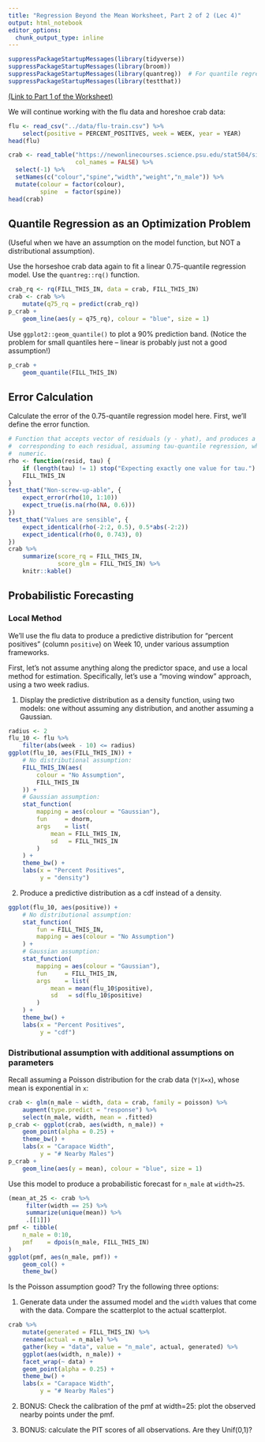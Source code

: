 ```yaml
---
title: "Regression Beyond the Mean Worksheet, Part 2 of 2 (Lec 4)"
output: html_notebook
editor_options: 
  chunk_output_type: inline
---
```


```r
suppressPackageStartupMessages(library(tidyverse))
suppressPackageStartupMessages(library(broom))
suppressPackageStartupMessages(library(quantreg))  # For quantile regression
suppressPackageStartupMessages(library(testthat))
```

[(Link to Part 1 of the Worksheet)](https://ubc-mds.github.io/DSCI_562/lec3/worksheet.nb.html)

We will continue working with the flu data and horeshoe crab data:

```r
flu <- read_csv("../data/flu-train.csv") %>% 
    select(positive = PERCENT_POSITIVES, week = WEEK, year = YEAR)
head(flu)
```
```r
crab <- read_table("https://newonlinecourses.science.psu.edu/stat504/sites/onlinecourses.science.psu.edu.stat504/files/lesson07/crab/index.txt", 
				   col_names = FALSE) %>% 
  select(-1) %>% 
  setNames(c("colour","spine","width","weight","n_male")) %>% 
  mutate(colour = factor(colour),
         spine  = factor(spine))
head(crab)
```

## Quantile Regression as an Optimization Problem

(Useful when we have an assumption on the model function, but NOT a distributional assumption).

Use the horseshoe crab data again to fit a linear 0.75-quantile regression model. Use the `quantreg::rq()` function.

```r
crab_rq <- rq(FILL_THIS_IN, data = crab, FILL_THIS_IN)
crab <- crab %>% 
    mutate(q75_rq = predict(crab_rq))
p_crab +
    geom_line(aes(y = q75_rq), colour = "blue", size = 1)
```

Use `ggplot2::geom_quantile()` to plot a 90% prediction band. (Notice the problem for small quantiles here -- linear is probably just not a good assumption!)

```r
p_crab +
    geom_quantile(FILL_THIS_IN)
```

## Error Calculation

Calculate the error of the 0.75-quantile regression model here. First, we'll define the error function.

```r
# Function that accepts vector of residuals (y - yhat), and produces a vector of scores
#  corresponding to each residual, assuming tau-quantile regression, where tau is a single
#  numeric.
rho <- function(resid, tau) {
    if (length(tau) != 1) stop("Expecting exactly one value for tau.")
    FILL_THIS_IN
}
test_that("Non-screw-up-able", {
    expect_error(rho(10, 1:10))
    expect_true(is.na(rho(NA, 0.6)))
})
test_that("Values are sensible", {
    expect_identical(rho(-2:2, 0.5), 0.5*abs(-2:2))
    expect_identical(rho(0, 0.743), 0)
})
crab %>% 
    summarize(score_rq = FILL_THIS_IN,
              score_glm = FILL_THIS_IN) %>% 
    knitr::kable()
```

## Probabilistic Forecasting

### Local Method

We'll use the flu data to produce a predictive distribution for "percent positives" (column `positive`) on Week 10, under various assumption frameworks.

First, let's not assume anything along the predictor space, and use a local method for estimation. Specifically, let's use a "moving window" approach, using a two week radius.

1. Display the predictive distribution as a density function, using two models: one without assuming any distribution, and another assuming a Gaussian.

```r
radius <- 2
flu_10 <- flu %>% 
    filter(abs(week - 10) <= radius)
ggplot(flu_10, aes(FILL_THIS_IN)) +
    # No distributional assumption:
    FILL_THIS_IN(aes(
        colour = "No Assumption",
        FILL_THIS_IN
    )) +  
    # Gaussian assumption:
    stat_function(
        mapping = aes(colour = "Gaussian"),
        fun     = dnorm,
        args    = list(
            mean = FILL_THIS_IN,
            sd   = FILL_THIS_IN
        )
    ) + 
    theme_bw() +
    labs(x = "Percent Positives",
         y = "density")
```

2. Produce a predictive distribution as a cdf instead of a density.

```r
ggplot(flu_10, aes(positive)) +
    # No distributional assumption:
    stat_function(
        fun = FILL_THIS_IN, 
        mapping = aes(colour = "No Assumption")
    ) +  
    # Gaussian assumption:
    stat_function(
        mapping = aes(colour = "Gaussian"),
        fun     = FILL_THIS_IN,
        args    = list(
            mean = mean(flu_10$positive),
            sd   = sd(flu_10$positive)
        )
    ) +
    theme_bw() +
    labs(x = "Percent Positives",
         y = "cdf")
```

### Distributional assumption with additional assumptions on parameters

Recall assuming a Poisson distribution for the crab data (`Y|X=x`), whose mean is exponential in `x`:

```r
crab <- glm(n_male ~ width, data = crab, family = poisson) %>% 
    augment(type.predict = "response") %>% 
    select(n_male, width, mean = .fitted)
p_crab <- ggplot(crab, aes(width, n_male)) +
    geom_point(alpha = 0.25) +
    theme_bw() +
    labs(x = "Carapace Width", 
         y = "# Nearby Males")
p_crab +
    geom_line(aes(y = mean), colour = "blue", size = 1)
```

Use this model to produce a probabilistic forecast for `n_male` at `width=25`.

```r
(mean_at_25 <- crab %>% 
     filter(width == 25) %>% 
     summarize(unique(mean)) %>% 
     .[[1]])
pmf <- tibble(
    n_male = 0:10,
    pmf    = dpois(n_male, FILL_THIS_IN)
)
ggplot(pmf, aes(n_male, pmf)) +
    geom_col() +
    theme_bw()
```

Is the Poisson assumption good? Try the following three options:

1. Generate data under the assumed model and the `width` values that come with the data. Compare the scatterplot to the actual scatterplot.

```r
crab %>% 
    mutate(generated = FILL_THIS_IN) %>% 
    rename(actual = n_male) %>% 
    gather(key = "data", value = "n_male", actual, generated) %>%
    ggplot(aes(width, n_male)) +
    facet_wrap(~ data) +
    geom_point(alpha = 0.25) +
    theme_bw() +
    labs(x = "Carapace Width",
         y = "# Nearby Males")
```

2. BONUS: Check the calibration of the pmf at width=25: plot the observed nearby points under the pmf.

3. BONUS: calculate the PIT scores of all observations. Are they Unif(0,1)?
